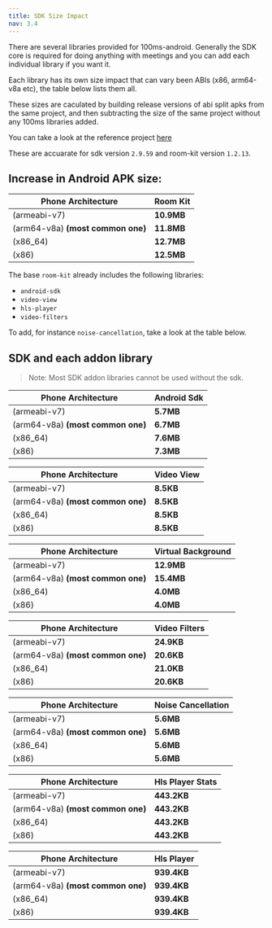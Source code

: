 ```yaml
---
title: SDK Size Impact
nav: 3.4
---
```

There are several libraries provided for 100ms-android. Generally the SDK core is required for doing anything with meetings and you can add each individual library if you want it.

Each library has its own size impact that can vary been ABIs (x86, arm64-v8a etc), the table below lists them all.

These sizes are caculated by building release versions of abi split apks from the same project, and then subtracting the size of the same project without any 100ms libraries added.

You can take a look at the reference project [here](https://github.com/100mslive/Android-Size-Reference-App/)

These are accuarate for sdk version `2.9.59` and room-kit version `1.2.13`.

## Increase in Android APK size:

|  Phone Architecture     	|  Room Kit   |
| --------------------------------- | ---------  |
| (armeabi-v7)                      | **10.9MB**  |
| (arm64-v8a) **(most common one)** | **11.8MB**  |
| (x86_64)                          | **12.7MB**  |
| (x86)                             | **12.5MB**  |

The base `room-kit` already includes the following libraries:

- `android-sdk`
- `video-view`
- `hls-player`
- `video-filters`

To add, for instance `noise-cancellation`, take a look at the table below.

## SDK and each addon library
> Note: Most SDK addon libraries cannot be used without the sdk. 

|  Phone Architecture     	|  Android Sdk   |
| --------------------------------- | ---------  |
| (armeabi-v7)                      | **5.7MB**  |
| (arm64-v8a) **(most common one)** | **6.7MB**  |
| (x86_64)                          | **7.6MB**  |
| (x86)                             | **7.3MB**  |

|  Phone Architecture     	|  Video View   |
| --------------------------------- | ---------  |
| (armeabi-v7)                      | **8.5KB**  |
| (arm64-v8a) **(most common one)** | **8.5KB**  |
| (x86_64)                          | **8.5KB**  |
| (x86)                             | **8.5KB**  |


|  Phone Architecture     	|  Virtual Background   |
| --------------------------------- | ---------  |
| (armeabi-v7)                      | **12.9MB**  |
| (arm64-v8a) **(most common one)** | **15.4MB**  |
| (x86_64)                          | **4.0MB**  |
| (x86)                             | **4.0MB**  |


|  Phone Architecture     	|  Video Filters   |
| --------------------------------- | ---------  |
| (armeabi-v7)                      | **24.9KB**  |
| (arm64-v8a) **(most common one)** | **20.6KB**  |
| (x86_64)                          | **21.0KB**  |
| (x86)                             | **20.6KB**  |


|  Phone Architecture     	|  Noise Cancellation   |
| --------------------------------- | ---------  |
| (armeabi-v7)                      | **5.6MB**  |
| (arm64-v8a) **(most common one)** | **5.6MB**  |
| (x86_64)                          | **5.6MB**  |
| (x86)                             | **5.6MB**  |


|  Phone Architecture     	|  Hls Player Stats   |
| --------------------------------- | ---------  |
| (armeabi-v7)                      | **443.2KB**  |
| (arm64-v8a) **(most common one)** | **443.2KB**  |
| (x86_64)                          | **443.2KB**  |
| (x86)                             | **443.2KB**  |


|  Phone Architecture     	|  Hls Player   |
| --------------------------------- | ---------  |
| (armeabi-v7)                      | **939.4KB**  |
| (arm64-v8a) **(most common one)** | **939.4KB**  |
| (x86_64)                          | **939.4KB**  |
| (x86)                             | **939.4KB**  |

